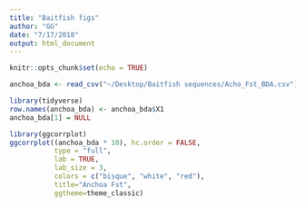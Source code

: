 ```yaml
---
title: "Baitfish figs"
author: "GG"
date: "7/17/2018"
output: html_document
---
```


```r
knitr::opts_chunk$set(echo = TRUE)
```

```r
anchoa_bda <- read_csv("~/Desktop/Baitfish sequences/Acho_Fst_BDA.csv")
```

```r
library(tidyverse)
row.names(anchoa_bda) <- anchoa_bda$X1
anchoa_bda[1] = NULL
```

```r
library(ggcorrplot)
ggcorrplot((anchoa_bda * 10), hc.order = FALSE, 
           type = "full", 
           lab = TRUE, 
           lab_size = 3, 
           colors = c("bisque", "white", "red"), 
           title="Anchoa Fst", 
           ggtheme=theme_classic)
```

